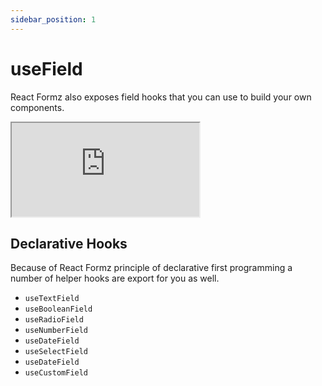 ```yaml
---
sidebar_position: 1
---
```


# useField

React Formz also exposes field hooks that you can use to build your own components. 

<iframe
  src="https://codesandbox.io/embed/zerry-react-formz-hooks-use-field-w1m2yl?fontsize=14&hidenavigation=1&theme=dark"
  style={{ width: "100%", height: 500 }}
  title="zerry-react-formz-hooks-use-field"
  allow="accelerometer; ambient-light-sensor; camera; encrypted-media; geolocation; gyroscope; hid; microphone; midi; payment; usb; vr; xr-spatial-tracking"
  sandbox="allow-forms allow-modals allow-popups allow-presentation allow-same-origin allow-scripts"
></iframe>

## Declarative Hooks

Because of React Formz principle of declarative first programming a number of helper hooks are export for you as well.

- `useTextField`
- `useBooleanField`
- `useRadioField`
- `useNumberField`
- `useDateField`
- `useSelectField`
- `useDateField`
- `useCustomField`
